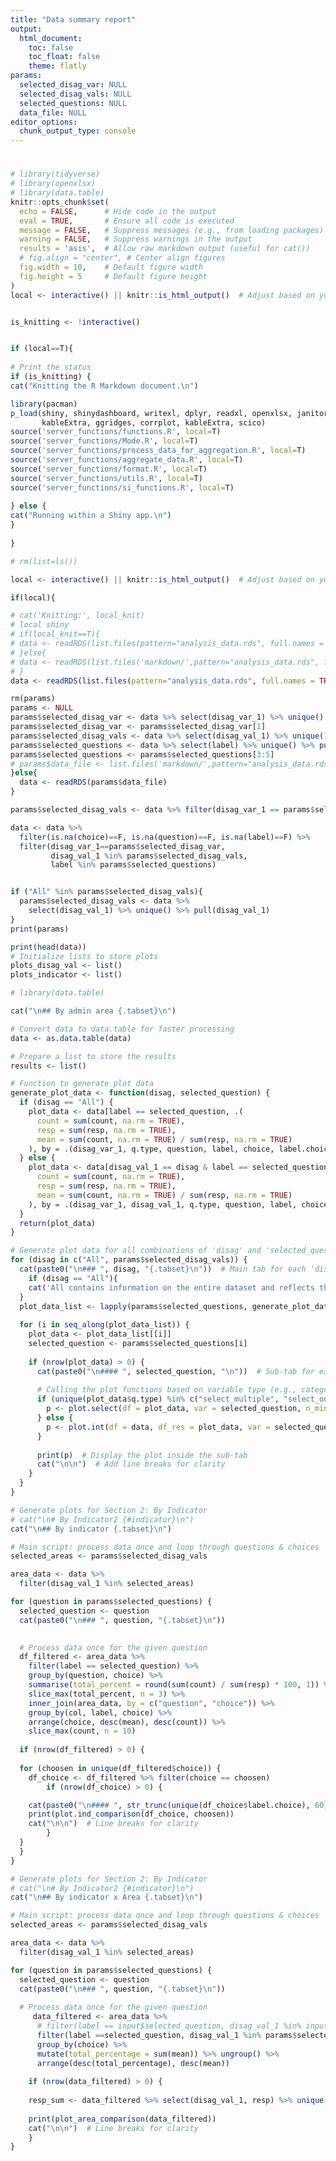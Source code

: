 ```yaml
---
title: "Data summary report"
output:
  html_document:
    toc: false
    toc_float: false
    theme: flatly
params:
  selected_disag_var: NULL
  selected_disag_vals: NULL
  selected_questions: NULL
  data_file: NULL
editor_options:
  chunk_output_type: console
---
```



# {.tabset}

```r
# library(tidyverse)
# library(openxlsx)
# library(data.table)
knitr::opts_chunk$set(
  echo = FALSE,      # Hide code in the output
  eval = TRUE,       # Ensure all code is executed
  message = FALSE,   # Suppress messages (e.g., from loading packages)
  warning = FALSE,   # Suppress warnings in the output
  results = 'asis',  # Allow raw markdown output (useful for cat())
  # fig.align = "center", # Center align figures
  fig.width = 10,    # Default figure width
  fig.height = 5     # Default figure height
)
local <- interactive() || knitr::is_html_output()  # Adjust based on your case


is_knitting <- !interactive()


if (local==T){
  
# Print the status
if (is_knitting) {
cat("Knitting the R Markdown document.\n")

library(pacman)
p_load(shiny, shinydashboard, writexl, dplyr, readxl, openxlsx, janitor, tidyverse, purrr, data.table, markdown,
       kableExtra, ggridges, corrplot, kableExtra, scico)
source('server_functions/functions.R', local=T)
source('server_functions/Mode.R', local=T)
source('server_functions/process_data_for_aggregation.R', local=T)
source('server_functions/aggregate_data.R', local=T)
source('server_functions/format.R', local=T)
source('server_functions/utils.R', local=T)
source('server_functions/si_functions.R', local=T)
  
} else {
cat("Running within a Shiny app.\n")
}
  
}

```


```r
# rm(list=ls())

local <- interactive() || knitr::is_html_output()  # Adjust based on your case

if(local){

# cat('Knitting:', local_knit)
# local shiny
# if(local_knit==T){
# data <- readRDS(list.files(pattern="analysis_data.rds", full.names = TRUE))
# }else{
# data <- readRDS(list.files('markdown/',pattern="analysis_data.rds", full.names = TRUE))
# }
data <- readRDS(list.files(pattern="analysis_data.rds", full.names = TRUE))

rm(params)
params <- NULL
params$selected_disag_var <- data %>% select(disag_var_1) %>% unique() %>% pull(disag_var_1)
params$selected_disag_var <- params$selected_disag_var[1]
params$selected_disag_vals <- data %>% select(disag_val_1) %>% unique() %>% pull(disag_val_1)
params$selected_questions <- data %>% select(label) %>% unique() %>% pull(label)
params$selected_questions <- params$selected_questions[3:5]
# params$data_file <- list.files('markdown/',pattern="analysis_data.rds", full.names = TRUE)
}else{
  data <- readRDS(params$data_file)
}

params$selected_disag_vals <- data %>% filter(disag_var_1 == params$selected_disag_var) %>% select(disag_val_1) %>% unique() %>% pull(disag_val_1)

data <- data %>% 
  filter(is.na(choice)==F, is.na(question)==F, is.na(label)==F) %>% 
  filter(disag_var_1==params$selected_disag_var, 
         disag_val_1 %in% params$selected_disag_vals, 
         label %in% params$selected_questions)


if ("All" %in% params$selected_disag_vals){
  params$selected_disag_vals <- data %>% 
    select(disag_val_1) %>% unique() %>% pull(disag_val_1)
}
print(params)

print(head(data))
# Initialize lists to store plots
plots_disag_val <- list()
plots_indicator <- list()


```


```r
# library(data.table)

cat("\n## By admin area {.tabset}\n")

# Convert data to data.table for faster processing
data <- as.data.table(data)

# Prepare a list to store the results
results <- list()

# Function to generate plot data
generate_plot_data <- function(disag, selected_question) {
  if (disag == "All") {
    plot_data <- data[label == selected_question, .(
      count = sum(count, na.rm = TRUE),
      resp = sum(resp, na.rm = TRUE),
      mean = sum(count, na.rm = TRUE) / sum(resp, na.rm = TRUE)
    ), by = .(disag_var_1, q.type, question, label, choice, label.choice)]
  } else {
    plot_data <- data[disag_val_1 == disag & label == selected_question, .(
      count = sum(count, na.rm = TRUE),
      resp = sum(resp, na.rm = TRUE),
      mean = sum(count, na.rm = TRUE) / sum(resp, na.rm = TRUE)
    ), by = .(disag_var_1, disag_val_1, q.type, question, label, choice, label.choice)]
  }
  return(plot_data)
}

# Generate plot data for all combinations of 'disag' and 'selected_question'
for (disag in c("All", params$selected_disag_vals)) {
  cat(paste0("\n### ", disag, "{.tabset}\n"))  # Main tab for each 'disag_val'
    if (disag == "All"){
    cat('All contains information on the entire dataset and reflects the overall situation across all areas assessed.\n\n')
  }
  plot_data_list <- lapply(params$selected_questions, generate_plot_data, disag = disag)
  
  for (i in seq_along(plot_data_list)) {
    plot_data <- plot_data_list[[i]]
    selected_question <- params$selected_questions[i]
    
    if (nrow(plot_data) > 0) {
      cat(paste0("\n#### ", selected_question, "\n"))  # Sub-tab for each question under this 'disag_val'
      
      # Calling the plot functions based on variable type (e.g., categorical or numerical)
      if (unique(plot_data$q.type) %in% c("select_multiple", "select_one")) {
        p <- plot.select(df = plot_data, var = selected_question, n_min = 100)
      } else {
        p <- plot.int(df = data, df_res = plot_data, var = selected_question)
      }
      
      print(p)  # Display the plot inside the sub-tab
      cat("\n\n")  # Add line breaks for clarity
    }
  }
}


```



```r
# Generate plots for Section 2: By Indicator
# cat("\n# By Indicator2 {#indicator}\n")
cat("\n## By indicator {.tabset}\n")

# Main script: process data once and loop through questions & choices
selected_areas <- params$selected_disag_vals

area_data <- data %>% 
  filter(disag_val_1 %in% selected_areas)

for (question in params$selected_questions) {
  selected_question <- question
  cat(paste0("\n### ", question, "{.tabset}\n"))
  

  # Process data once for the given question
  df_filtered <- area_data %>%
    filter(label == selected_question) %>%
    group_by(question, choice) %>%
    summarise(total_percent = round(sum(count) / sum(resp) * 100, 1)) %>%
    slice_max(total_percent, n = 3) %>%
    inner_join(area_data, by = c("question", "choice")) %>%
    group_by(col, label, choice) %>%
    arrange(choice, desc(mean), desc(count)) %>%
    slice_max(count, n = 10)
  
  if (nrow(df_filtered) > 0) {
  
  for (choosen in unique(df_filtered$choice)) {
    df_choice <- df_filtered %>% filter(choice == choosen)
        if (nrow(df_choice) > 0) {

    cat(paste0("\n#### ", str_trunc(unique(df_choice$label.choice), 60), "\n"))  # Sub-tab for each choice
    print(plot.ind_comparison(df_choice, choosen))
    cat("\n\n")  # Line breaks for clarity
        }
  }
  }
}

```


```r
# Generate plots for Section 2: By Indicator
# cat("\n# By Indicator2 {#indicator}\n")
cat("\n## By indicator x Area {.tabset}\n")

# Main script: process data once and loop through questions & choices
selected_areas <- params$selected_disag_vals

area_data <- data %>% 
  filter(disag_val_1 %in% selected_areas)

for (question in params$selected_questions) {
  selected_question <- question
  cat(paste0("\n### ", question, "{.tabset}\n"))
  
  # Process data once for the given question
     data_filtered <- area_data %>% 
      # filter(label == input$selected_question, disag_val_1 %in% input$filter_disag_val_1) %>%
      filter(label ==selected_question, disag_val_1 %in% params$selected_disag_vals) %>%
      group_by(choice) %>% 
      mutate(total_percentage = sum(mean)) %>% ungroup() %>% 
      arrange(desc(total_percentage), desc(mean))
    
    if (nrow(data_filtered) > 0) {
     
    resp_sum <- data_filtered %>% select(disag_val_1, resp) %>% unique() %>% pull(resp) %>% sum()
  
    print(plot_area_comparison(data_filtered))
    cat("\n\n")  # Line breaks for clarity
    }
}

```



<!-- ```{r Area plots old, results='asis', eval=F} -->
<!-- # Main tabset for 'By Disag-Val' section -->
<!-- cat("\n## By admin area {.tabset}\n") -->

<!-- # Loop through each 'disag_val' -->
<!-- for (disag in c("All", params$selected_disag_vals)) { -->
<!--   cat(paste0("\n### ", disag, "{.tabset}\n")) -->
<!--   cat("\n\n")  # Add line breaks for clarity -->
<!--   # Main tab for each 'disag_val' -->
<!--   if (disag == "All"){ -->
<!--     cat('All contains information on the entire dataset and reflects the overall situation across all areas assessed.\n\n') -->
<!--   } -->
<!--   # Create a sub-tabset for questions inside each 'disag_val' tab -->
<!--   for (question in params$selected_questions) { -->
<!--     selected_question <- question  # Ensure explicit variable assignment -->
<!--     if (disag == "All"){ -->
<!--       plot_data <- data %>% filter(label==selected_question) %>%  -->
<!--         group_by(disag_var_1,q.type, question, label, choice, label.choice) %>%  -->
<!--         summarise(count = sum(count, na.rm=T), resp = sum(resp, na.rm=T), mean = count/resp) -->
<!--     }else{ -->
<!--     plot_data <- data %>% filter(disag_val_1 == disag, label == selected_question) %>%  -->
<!--               group_by(disag_var_1,disag_val_1, q.type,question, label, choice, label.choice) %>%  -->
<!--         summarise(count = sum(count, na.rm=T), resp = sum(resp, na.rm=T), mean = count/resp) -->
<!--     } -->
<!--     if (nrow(plot_data) > 0) { -->
<!--       cat(paste0("\n#### ", selected_question, "\n"))  # Sub-tab for each question under this 'disag_val' -->

<!--       # Calling the plot functions based on variable type (e.g., categorical or numerical) -->
<!--       if (unique(plot_data$q.type) %in% c("select_multiple", "select_one")) { -->
<!--         p <- plot.select(df = plot_data, var = selected_question, n_min=100) -->
<!--       } else { -->
<!--         p <- plot.int(df = data, df_res = plot_data, var = selected_question) -->
<!--       } -->

<!--       print(p)  # Display the plot inside the sub-tab -->
<!--       cat("\n\n")  # Add line breaks for clarity -->
<!--     } -->
<!--   } -->
<!-- } -->


<!-- ``` -->




<!-- ```{r Area plots basic, results='asis', eval=F} -->

<!-- cat("\n## By admin area {.tabset}\n") -->

<!-- # Convert data to data.table for faster processing -->
<!-- data <- as.data.table(data) -->

<!-- # Loop through each 'disag_val' -->
<!-- for (disag in c("All", params$selected_disag_vals)) { -->
<!--   cat(paste0("\n### ", disag, "{.tabset}\n"))  # Main tab for each 'disag_val' -->

<!--   # Create a sub-tabset for questions inside each 'disag_val' tab -->
<!--   for (question in params$selected_questions) { -->
<!--     selected_question <- question  # Ensure explicit variable assignment -->
<!--     if (disag == "All") { -->
<!--       plot_data <- data[label == selected_question, .( -->
<!--         count = sum(count, na.rm = TRUE), -->
<!--         resp = sum(resp, na.rm = TRUE), -->
<!--         mean = sum(count, na.rm = TRUE) / sum(resp, na.rm = TRUE) -->
<!--       ), by = .(disag_var_1, q.type, question, label, choice, label.choice)] -->
<!--       cat('All contains information on the entire dataset and reflects the overall situation across all areas assessed.\n\n') -->
<!--     } else { -->
<!--       plot_data <- data[disag_val_1 == disag & label == selected_question, .( -->
<!--         count = sum(count, na.rm = TRUE), -->
<!--         resp = sum(resp, na.rm = TRUE), -->
<!--         mean = sum(count, na.rm = TRUE) / sum(resp, na.rm = TRUE) -->
<!--       ), by = .(disag_var_1, disag_val_1, q.type, question, label, choice, label.choice)] -->
<!--     } -->
<!--     if (nrow(plot_data) > 0) { -->
<!--       cat(paste0("\n#### ", selected_question, "\n"))  # Sub-tab for each question under this 'disag_val' -->

<!--       # Calling the plot functions based on variable type (e.g., categorical or numerical) -->
<!--       if (unique(plot_data$q.type) %in% c("select_multiple", "select_one")) { -->
<!--         p <- plot.select(df = plot_data, var = selected_question, n_min = 100) -->
<!--       } else { -->
<!--         p <- plot.int(df = data, df_res = plot_data, var = selected_question) -->
<!--       } -->

<!--       print(p)# Display the plot inside the sub-tab -->

<!--       cat("\n\n") # Add line breaks for clarity -->
<!--     } -->
<!--   } -->
<!-- } -->

<!-- ``` -->



